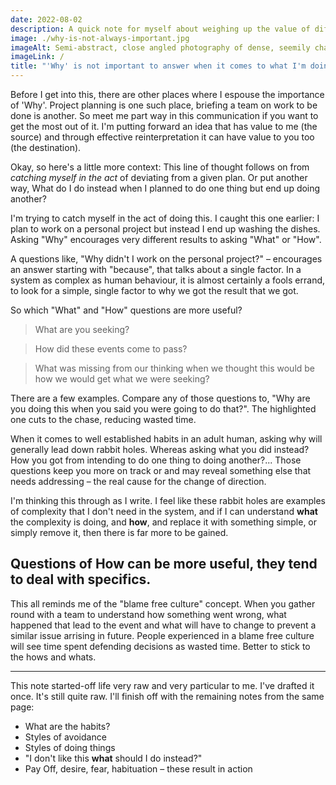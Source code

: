 ```yaml
---
date: 2022-08-02
description: A quick note for myself about weighing up the value of different habits
image: ./why-is-not-always-important.jpg
imageAlt: Semi-abstract, close angled photography of dense, seemily chaotic writing on paper
imageLink: /
title: "'Why' is not important to answer when it comes to what I'm doing at a given time. Instead, How and What are valuable questions to get into the habit of answering"
---
```


Before I get into this, there are other places where I espouse the importance of 'Why'. Project planning is one such place, briefing a team on work to be done is another. So meet me part way in this communication if you want to get the most out of it. I'm putting forward an idea that has value to me (the source) and through effective reinterpretation it can have value to you too (the destination).

Okay, so here's a little more context: This line of thought follows on from _catching myself in the act_ of deviating from a given plan. Or put another way, What do I do instead when I planned to do one thing but end up doing another?

I'm trying to catch myself in the act of doing this. I caught this one earlier: I plan to work on a personal project but instead I end up washing the dishes. Asking "Why" encourages very different results to asking "What" or "How".

A questions like, "Why didn't I work on the personal project?" – encourages an answer starting with "because", that talks about a single factor. In a system as complex as human behaviour, it is almost certainly a fools errand, to look for a simple, single factor to why we got the result that we got.

So which "What" and "How" questions are more useful?

> What are you seeking?

> How did these events come to pass?

> What was missing from our thinking when we thought this would be how we would get what we were seeking?

There are a few examples. Compare any of those questions to, "Why are you doing this when you said you were going to do that?". The highlighted one cuts to the chase, reducing wasted time.

When it comes to well established habits in an adult human, asking why will generally lead down rabbit holes. Whereas asking what you did instead? How you got from intending to do one thing to doing another?... Those questions keep you more on track or and may reveal something else that needs addressing – the real cause for the change of direction.

I'm thinking this through as I write. I feel like these rabbit holes are examples of complexity that I don't need in the system, and if I can understand **what** the complexity is doing, and **how**, and replace it with something simple, or simply remove it, then there is far more to be gained.

## Questions of How can be more useful, they tend to deal with specifics.

This all reminds me of the "blame free culture" concept. When you gather round with a team to understand how something went wrong, what happened that lead to the event and what will have to change to prevent a similar issue arrising in future. People experienced in a blame free culture will see time spent defending decisions as wasted time. Better to stick to the hows and whats.

---

This note started-off life very raw and very particular to me. I've drafted it once. It's still quite raw. I'll finish off with the remaining notes from the same page:

- What are the habits?
- Styles of avoidance
- Styles of doing things
- "I don't like this **what** should I do instead?"
- Pay Off, desire, fear, habituation – these result in action
